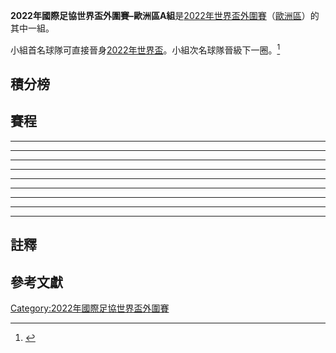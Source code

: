 '''2022年國際足協世界盃外圍賽–歐洲區A組'''是[[2022年國際足協世界盃|2022年世界盃]][[2022年國際足協世界盃外圍賽|外圍賽]]（[[2022年國際足協世界盃外圍賽_(歐洲區)|歐洲區]]）的其中一組。

小組首名球隊可直接晉身[[2022年國際足協世界盃|2022年世界盃]]。小組次名球隊晉級下一圈。<ref>{{cite web |url=https://img.fifa.com/image/upload/adjlwts3o6c57g0skqor.pdf |title=UEFA preliminary competition format for the FIFA World Cup 2022 |work=FIFA |format=PDF |date=4 December 2020 |access-date=7 December 2020 |archive-date=15 December 2020 |archive-url=https://web.archive.org/web/20201215061006/https://img.fifa.com/image/upload/adjlwts3o6c57g0skqor.pdf}}</ref>

== 積分榜 ==
{{2022年國際足協世界盃外圍賽 – 歐洲區小組積分榜|A組|show_matches=yes|only_pld_pts=no_hide_class_rules}}

== 賽程 ==
{{Football box
|id=Portugal v Azerbaijan
|date={{Start date|2021|3|24|df=y}}
|time=20:45
|team1={{fb-rt|POR}}
|score=1–0
|report=[https://www.fifa.com/worldcup/preliminaries/europe/matches/match/400154647/ 報告 (FIFA)]<br />[https://www.uefa.com/european-qualifiers/match/2030765/ 報告 (UEFA)]
|team2={{fb|AZE}}
|goals1=
*[[Maksim_Medvedev|Medvedev]] {{goal|36|o.g.}}
|goals2=
|stadium=[[Juventus_Stadium|Juventus Stadium]], [[Turin|Turin]] (Italy)
|attendance=
|referee=[[Daniel_Siebert_(referee)|Daniel Siebert]] ([[German_Football_Association|德國]])
}}
{{Football box
|id=Serbia v Republic of Ireland
|date={{Start date|2021|3|24|df=y}}
|time=20:45
|team1={{fb-rt|SRB}}
|score=3–2
|report=[https://www.fifa.com/worldcup/preliminaries/europe/matches/match/400154645/ 報告 (FIFA)]<br />[https://www.uefa.com/european-qualifiers/match/2030770/ 報告 (UEFA)]
|team2={{fb|IRL}}
|goals1=
*[[Dušan_Vlahović|Vlahović]] {{goal|40}}
*[[Aleksandar_Mitrović|A. Mitrović]] {{goal|69||75}}
|goals2=
*[[Alan_Browne_(footballer)|Browne]] {{goal|18}}
*[[James_Collins_(footballer,_born_1990)|Collins]] {{goal|86}}
|stadium=[[Stadion_Rajko_Mitić|Stadion Rajko Mitić]], [[Belgrade|Belgrade]]
|attendance=
|referee=[[Davide_Massa|Davide Massa]] ([[Italian_Football_Federation|義大利]])
}}
----
{{Football box
|id=Republic of Ireland v Luxembourg
|date={{Start date|2021|3|27|df=y}}
|time=20:45 {{small|(19:45 [[UTC±00:00|UTC±0]])}}
|team1={{fb-rt|IRL}}
|score=0–1
|report=[https://www.fifa.com/worldcup/preliminaries/europe/matches/match/400154646/ 報告 (FIFA)]<br />[https://www.uefa.com/european-qualifiers/match/2030796/ 報告 (UEFA)]
|team2={{fb|LUX}}
|goals1=
|goals2=
|stadium=[[Aviva_Stadium|Aviva Stadium]], [[Dublin|Dublin]]
|attendance=
|referee=
}}
{{Football box
|id=Serbia v Portugal
|date={{Start date|2021|3|27|df=y}}
|time=20:45
|team1={{fb-rt|SRB}}
|score=2–2
|report=[https://www.fifa.com/worldcup/preliminaries/europe/matches/match/400155556/ 報告 (FIFA)]<br />[https://www.uefa.com/european-qualifiers/match/2030797/ 報告 (UEFA)]
|team2={{fb|POR}}
|goals1=
|goals2=
|stadium=[[Stadion_Rajko_Mitić|Stadion Rajko Mitić]], [[Belgrade|Belgrade]]
|attendance=
|referee=
}}
----
{{Football box
|id=Azerbaijan v Serbia
|date={{Start date|2021|3|30|df=y}}
|time=18:00 {{small|(20:00 [[UTC+04:00|UTC+4]])}}
|team1={{fb-rt|AZE}}
|score= 1–2
|report=[https://www.fifa.com/worldcup/preliminaries/europe/matches/match/400155559/ 報告 (FIFA)]<br />[https://www.uefa.com/european-qualifiers/match/2030812/ 報告 (UEFA)]
|team2={{fb|SRB}}
|goals1=
|goals2=
|stadium=[[Bakı_Olimpiya_Stadionu|Bakı Olimpiya Stadionu]], [[Baku|Baku]]
|attendance=
|referee=
}}
{{Football box
|id=Luxembourg v Portugal
|date={{Start date|2021|3|30|df=y}}
|time=20:45
|team1={{fb-rt|LUX}}
|score=1–3
|report=[https://www.fifa.com/worldcup/preliminaries/europe/matches/match/400155570/ 報告 (FIFA)]<br />[https://www.uefa.com/european-qualifiers/match/2030822/ 報告 (UEFA)]
|team2={{fb|POR}}
|goals1=
|goals2=
|stadium=[[Stade_Josy_Barthel|Stade Josy Barthel]], [[Luxembourg_City|Luxembourg]]
|attendance=
|referee=
}}
----
{{Football box
|id=Luxembourg v Azerbaijan
|date={{Start date|2021|9|1|df=y}}
|time=20:45
|team1={{fb-rt|LUX}}
|score=2–1
|report=[https://www.fifa.com/worldcup/preliminaries/europe/matches/match/400155555/ 報告 (FIFA)]<br />[https://www.uefa.com/european-qualifiers/match/2030846/ 報告 (UEFA)]
|team2={{fb|AZE}}
|goals1=
|goals2=
|stadium=
|attendance=
|referee=
}}
{{Football box
|id=Portugal v Republic of Ireland
|date={{Start date|2021|9|1|df=y}}
|time=20:45 {{small|(19:45 [[UTC+01:00|UTC+1]])}}
|team1={{fb-rt|POR}}
|score=2–1
|report=[https://www.fifa.com/worldcup/preliminaries/europe/matches/match/400155565/ 報告 (FIFA)]<br />[https://www.uefa.com/european-qualifiers/match/2030839/ 報告 (UEFA)]
|team2={{fb|IRL}}
|goals1=
|goals2=
|stadium=
|attendance=
|referee=
}}
----
{{Football box
|id=Republic of Ireland v Azerbaijan
|date={{Start date|2021|9|4|df=y}}
|time=18:00 {{small|(17:00 [[UTC+01:00|UTC+1]])}}
|team1={{fb-rt|IRL}}
|score=1–1
|report=[https://www.fifa.com/worldcup/preliminaries/europe/matches/match/400155568/ 報告 (FIFA)]<br />[https://www.uefa.com/european-qualifiers/match/2030863/ 報告 (UEFA)]
|team2={{fb|AZE}}
|goals1=
|goals2=
|stadium=
|attendance=
|referee=
}}
{{Football box
|id=Serbia v Luxembourg
|date={{Start date|2021|9|4|df=y}}
|time=18:00
|team1={{fb-rt|SRB}}
|score=4–1
|report=[https://www.fifa.com/worldcup/preliminaries/europe/matches/match/400155557/ 報告 (FIFA)]<br />[https://www.uefa.com/european-qualifiers/match/2030873/ 報告 (UEFA)]
|team2={{fb|LUX}}
|goals1=
|goals2=
|stadium=
|attendance=
|referee=
}}
----
{{Football box
|id=Azerbaijan v Portugal
|date={{Start date|2021|9|7|df=y}}
|time=18:00 {{small|(20:00 [[UTC+04:00|UTC+4]])}}
|team1={{fb-rt|AZE}}
|score=0–3
|report=[https://www.fifa.com/worldcup/preliminaries/europe/matches/match/400155563/ 報告 (FIFA)]<br />[https://www.uefa.com/european-qualifiers/match/2030887/ 報告 (UEFA)]
|team2={{fb|POR}}
|goals1=
|goals2=
|stadium=
|attendance=
|referee=
}}
{{Football box
|id=Republic of Ireland v Serbia
|date={{Start date|2021|9|7|df=y}}
|time=20:45 {{small|(19:45 [[UTC+01:00|UTC+1]])}}
|team1={{fb-rt|IRL}}
|score=1–1
|report=[https://www.fifa.com/worldcup/preliminaries/europe/matches/match/400155571/ 報告 (FIFA)]<br />[https://www.uefa.com/european-qualifiers/match/2030895/ 報告 (UEFA)]
|team2={{fb|SRB}}
|goals1=
|goals2=
|stadium=
|attendance=
|referee=
}}
----
{{Football box
|id=Azerbaijan v Republic of Ireland
|date={{Start date|2021|10|9|df=y}}
|time=18:00 {{small|(20:00 [[UTC+04:00|UTC+4]])}}
|team1={{fb-rt|AZE}}
|score=0–3
|report=[https://www.fifa.com/worldcup/preliminaries/europe/matches/match/400155560/ 報告 (FIFA)]<br />[https://www.uefa.com/european-qualifiers/match/2030929/ 報告 (UEFA)]
|team2={{fb|IRL}}
|goals1=
|goals2=
|stadium=
|attendance=
|referee=
}}
{{Football box
|id=Luxembourg v Serbia
|date={{Start date|2021|10|9|df=y}}
|time=20:45
|team1={{fb-rt|LUX}}
|score=0–1
|report=[https://www.fifa.com/worldcup/preliminaries/europe/matches/match/400155566/ 報告 (FIFA)]<br />[https://www.uefa.com/european-qualifiers/match/2030934/ 報告 (UEFA)]
|team2={{fb|SRB}}
|goals1=
|goals2=
|stadium=
|attendance=
|referee=
}}
----
{{Football box
|id=Portugal v Luxembourg
|date={{Start date|2021|10|12|df=y}}
|time=20:45 {{small|(19:45 [[UTC+01:00|UTC+1]])}}
|team1={{fb-rt|POR}}
|score=5–0
|report=[https://www.fifa.com/worldcup/preliminaries/europe/matches/match/400155569/ 報告 (FIFA)]<br />[https://www.uefa.com/european-qualifiers/match/2030949/ 報告 (UEFA)]
|team2={{fb|LUX}}
|goals1=
|goals2=
|stadium=
|attendance=
|referee=
}}
{{Football box
|id=Serbia v Azerbaijan
|date={{Start date|2021|10|12|df=y}}
|time=20:45
|team1={{fb-rt|SRB}}
|score=3–1
|report=[https://www.fifa.com/worldcup/preliminaries/europe/matches/match/400155562/ 報告 (FIFA)]<br />[https://www.uefa.com/european-qualifiers/match/2030957/ 報告 (UEFA)]
|team2={{fb|AZE}}
|goals1=
|goals2=
|stadium=
|attendance=
|referee=
}}
----
{{Football box
|id=Azerbaijan v Luxembourg
|date={{Start date|2021|11|11|df=y}}
|time=18:00 {{small|(21:00 [[UTC+04:00|UTC+4]])}}
|team1={{fb-rt|AZE}}
|score=1–3
|report=[https://www.fifa.com/worldcup/preliminaries/europe/matches/match/400155564/ 報告 (FIFA)]<br />[https://www.uefa.com/european-qualifiers/match/2030964/ 報告 (UEFA)]
|team2={{fb|LUX}}
|goals1=
|goals2=
|stadium=
|attendance=
|referee=
}}
{{Football box
|id=Republic of Ireland v Portugal
|date={{Start date|2021|11|11|df=y}}
|time=20:45 {{small|(19:45 [[UTC±00:00|UTC±0]])}}
|team1={{fb-rt|IRL}}
|score=0–0
|report=[https://www.fifa.com/worldcup/preliminaries/europe/matches/match/400155558/ 報告 (FIFA)]<br />[https://www.uefa.com/european-qualifiers/match/2030968/ 報告 (UEFA)]
|team2={{fb|POR}}
|goals1=
|goals2=
|stadium=
|attendance=
|referee=
}}
----
{{Football box
|id=Luxembourg v Republic of Ireland
|date={{Start date|2021|11|14|df=y}}
|time=20:45
|team1={{fb-rt|LUX}}
|score=0–3
|report=[https://www.fifa.com/worldcup/preliminaries/europe/matches/match/400155561/ 報告 (FIFA)]<br />[https://www.uefa.com/european-qualifiers/match/2030995/ 報告 (UEFA)]
|team2={{fb|IRL}}
|goals1=
|goals2=
|stadium=
|attendance=
|referee=
}}
{{Football box
|id=Portugal v Serbia
|date={{Start date|2021|11|14|df=y}}
|time=20:45 {{small|(19:45 [[UTC±00:00|UTC±0]])}}
|team1={{fb-rt|POR}}
|score=1–2
|report=[https://www.fifa.com/worldcup/preliminaries/europe/matches/match/400155567/ 報告 (FIFA)]<br />[https://www.uefa.com/european-qualifiers/match/2030990/ 報告 (UEFA)]
|team2={{fb|SRB}}
|goals1=
|goals2=
|stadium=
|attendance=
|referee=
}}

== 註釋 ==
{{Reflist|group = "note"}}

== 參考文獻 ==
{{Reflist}}
{{2022年國際足協世界盃外圍賽}}
{{國際足協世界盃}}

[[Category:2022年國際足協世界盃外圍賽|Category:2022年國際足協世界盃外圍賽]]